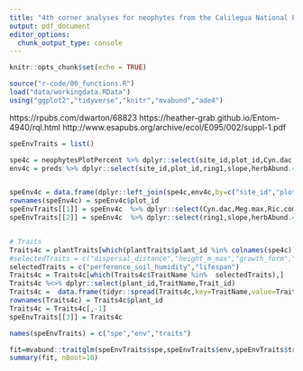 ```yaml
---
title: "4th corner analyses for neophytes from the Calilegua National Park, Argentina"
output: pdf_document
editor_options: 
  chunk_output_type: console
---
```


```r
knitr::opts_chunk$set(echo = TRUE)
```

```r
source("r-code/00_functions.R")
load("data/workingdata.RData")
using("ggplot2","tidyverse","knitr","mvabund","ade4")
```



https://rpubs.com/dwarton/68823
https://heather-grab.github.io/Entom-4940/rql.html
http://www.esapubs.org/archive/ecol/E095/002/suppl-1.pdf

```r
speEnvTraits = list()

spe4c = neophytesPlotPercent %>% dplyr::select(site_id,plot_id,Cyn.dac,Meg.max,Ric.com) 
env4c = preds %>% dplyr::select(site_id,plot_id,ring1,slope,herbAbund.4,humus.0)


speEnv4c = data.frame(dplyr::left_join(spe4c,env4c,by=c("site_id","plot_id")))
rownames(speEnv4c) = speEnv4c$plot_id
speEnvTraits[[1]] = speEnv4c  %>% dplyr::select(Cyn.dac,Meg.max,Ric.com)
speEnvTraits[[2]] = speEnv4c  %>% dplyr::select(ring1,slope,herbAbund.4,humus.0)


# Traits
Traits4c = plantTraits[which(plantTraits$plant_id %in% colnames(spe4c)),] # select neophytes
#selectedTraits = c("dispersal_distance","height_m_max","growth_form","lifespan","growth_form","growth_rate")
selectedTraits = c("perference_soil_humidity","lifespan")
Traits4c = Traits4c[which(Traits4c$TraitName %in%  selectedTraits),]
Traits4c %<>% dplyr::select(plant_id,TraitName,Trait_id)
Traits4c =  data.frame(tidyr::spread(Traits4c,key=TraitName,value=Trait_id))
rownames(Traits4c) = Traits4c$plant_id
Traits4c = Traits4c[,-1]
speEnvTraits[[3]] = Traits4c

names(speEnvTraits) = c("spe","env","traits")
```

```r
fit=mvabund::traitglm(speEnvTraits$spe,speEnvTraits$env,speEnvTraits$traits)
summary(fit, nBoot=10)
```

